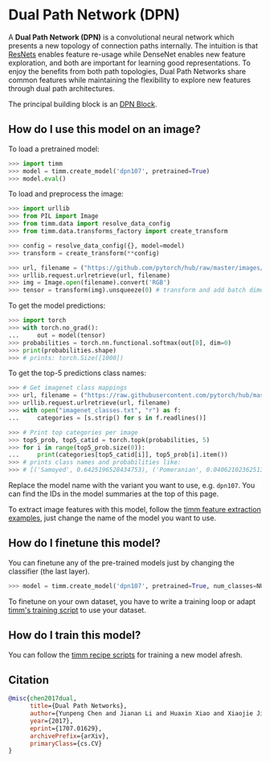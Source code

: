 # Dual Path Network (DPN)

A **Dual Path Network (DPN)** is a convolutional neural network which presents a new topology of connection paths internally. The intuition is that [ResNets](https://paperswithcode.com/method/resnet) enables feature re-usage while DenseNet enables new feature exploration, and both are important for learning good representations. To enjoy the benefits from both path topologies, Dual Path Networks share common features while maintaining the flexibility to explore new features through dual path architectures. 

The principal building block is an [DPN Block](https://paperswithcode.com/method/dpn-block).

## How do I use this model on an image?

To load a pretrained model:

```py
>>> import timm
>>> model = timm.create_model('dpn107', pretrained=True)
>>> model.eval()
```

To load and preprocess the image:

```py 
>>> import urllib
>>> from PIL import Image
>>> from timm.data import resolve_data_config
>>> from timm.data.transforms_factory import create_transform

>>> config = resolve_data_config({}, model=model)
>>> transform = create_transform(**config)

>>> url, filename = ("https://github.com/pytorch/hub/raw/master/images/dog.jpg", "dog.jpg")
>>> urllib.request.urlretrieve(url, filename)
>>> img = Image.open(filename).convert('RGB')
>>> tensor = transform(img).unsqueeze(0) # transform and add batch dimension
```

To get the model predictions:

```py
>>> import torch
>>> with torch.no_grad():
...     out = model(tensor)
>>> probabilities = torch.nn.functional.softmax(out[0], dim=0)
>>> print(probabilities.shape)
>>> # prints: torch.Size([1000])
```

To get the top-5 predictions class names:

```py
>>> # Get imagenet class mappings
>>> url, filename = ("https://raw.githubusercontent.com/pytorch/hub/master/imagenet_classes.txt", "imagenet_classes.txt")
>>> urllib.request.urlretrieve(url, filename) 
>>> with open("imagenet_classes.txt", "r") as f:
...     categories = [s.strip() for s in f.readlines()]

>>> # Print top categories per image
>>> top5_prob, top5_catid = torch.topk(probabilities, 5)
>>> for i in range(top5_prob.size(0)):
...     print(categories[top5_catid[i]], top5_prob[i].item())
>>> # prints class names and probabilities like:
>>> # [('Samoyed', 0.6425196528434753), ('Pomeranian', 0.04062102362513542), ('keeshond', 0.03186424449086189), ('white wolf', 0.01739676296710968), ('Eskimo dog', 0.011717947199940681)]
```

Replace the model name with the variant you want to use, e.g. `dpn107`. You can find the IDs in the model summaries at the top of this page.

To extract image features with this model, follow the [timm feature extraction examples](https://rwightman.github.io/pytorch-image-models/feature_extraction/), just change the name of the model you want to use.

## How do I finetune this model?

You can finetune any of the pre-trained models just by changing the classifier (the last layer).

```py
>>> model = timm.create_model('dpn107', pretrained=True, num_classes=NUM_FINETUNE_CLASSES)
```
To finetune on your own dataset, you have to write a training loop or adapt [timm's training
script](https://github.com/rwightman/pytorch-image-models/blob/master/train.py) to use your dataset.

## How do I train this model?

You can follow the [timm recipe scripts](https://rwightman.github.io/pytorch-image-models/scripts/) for training a new model afresh.

## Citation

```BibTeX
@misc{chen2017dual,
      title={Dual Path Networks}, 
      author={Yunpeng Chen and Jianan Li and Huaxin Xiao and Xiaojie Jin and Shuicheng Yan and Jiashi Feng},
      year={2017},
      eprint={1707.01629},
      archivePrefix={arXiv},
      primaryClass={cs.CV}
}
```

<!--
Type: model-index
Collections:
- Name: DPN
  Paper:
    Title: Dual Path Networks
    URL: https://paperswithcode.com/paper/dual-path-networks
Models:
- Name: dpn107
  In Collection: DPN
  Metadata:
    FLOPs: 23524280296
    Parameters: 86920000
    File Size: 348612331
    Architecture:
    - Batch Normalization
    - Convolution
    - DPN Block
    - Dense Connections
    - Global Average Pooling
    - Max Pooling
    - Softmax
    Tasks:
    - Image Classification
    Training Techniques:
    - SGD with Momentum
    - Weight Decay
    Training Data:
    - ImageNet
    Training Resources: 40x K80 GPUs
    ID: dpn107
    LR: 0.316
    Layers: 107
    Crop Pct: '0.875'
    Batch Size: 1280
    Image Size: '224'
    Interpolation: bicubic
  Code: https://github.com/rwightman/pytorch-image-models/blob/d8e69206be253892b2956341fea09fdebfaae4e3/timm/models/dpn.py#L310
  Weights: https://github.com/rwightman/pytorch-dpn-pretrained/releases/download/v0.1/dpn107_extra-1ac7121e2.pth
  Results:
  - Task: Image Classification
    Dataset: ImageNet
    Metrics:
      Top 1 Accuracy: 80.16%
      Top 5 Accuracy: 94.91%
- Name: dpn131
  In Collection: DPN
  Metadata:
    FLOPs: 20586274792
    Parameters: 79250000
    File Size: 318016207
    Architecture:
    - Batch Normalization
    - Convolution
    - DPN Block
    - Dense Connections
    - Global Average Pooling
    - Max Pooling
    - Softmax
    Tasks:
    - Image Classification
    Training Techniques:
    - SGD with Momentum
    - Weight Decay
    Training Data:
    - ImageNet
    Training Resources: 40x K80 GPUs
    ID: dpn131
    LR: 0.316
    Layers: 131
    Crop Pct: '0.875'
    Batch Size: 960
    Image Size: '224'
    Interpolation: bicubic
  Code: https://github.com/rwightman/pytorch-image-models/blob/d8e69206be253892b2956341fea09fdebfaae4e3/timm/models/dpn.py#L302
  Weights: https://github.com/rwightman/pytorch-dpn-pretrained/releases/download/v0.1/dpn131-71dfe43e0.pth
  Results:
  - Task: Image Classification
    Dataset: ImageNet
    Metrics:
      Top 1 Accuracy: 79.83%
      Top 5 Accuracy: 94.71%
- Name: dpn68
  In Collection: DPN
  Metadata:
    FLOPs: 2990567880
    Parameters: 12610000
    File Size: 50761994
    Architecture:
    - Batch Normalization
    - Convolution
    - DPN Block
    - Dense Connections
    - Global Average Pooling
    - Max Pooling
    - Softmax
    Tasks:
    - Image Classification
    Training Techniques:
    - SGD with Momentum
    - Weight Decay
    Training Data:
    - ImageNet
    Training Resources: 40x K80 GPUs
    ID: dpn68
    LR: 0.316
    Layers: 68
    Crop Pct: '0.875'
    Batch Size: 1280
    Image Size: '224'
    Interpolation: bicubic
  Code: https://github.com/rwightman/pytorch-image-models/blob/d8e69206be253892b2956341fea09fdebfaae4e3/timm/models/dpn.py#L270
  Weights: https://github.com/rwightman/pytorch-dpn-pretrained/releases/download/v0.1/dpn68-66bebafa7.pth
  Results:
  - Task: Image Classification
    Dataset: ImageNet
    Metrics:
      Top 1 Accuracy: 76.31%
      Top 5 Accuracy: 92.97%
- Name: dpn68b
  In Collection: DPN
  Metadata:
    FLOPs: 2990567880
    Parameters: 12610000
    File Size: 50781025
    Architecture:
    - Batch Normalization
    - Convolution
    - DPN Block
    - Dense Connections
    - Global Average Pooling
    - Max Pooling
    - Softmax
    Tasks:
    - Image Classification
    Training Techniques:
    - SGD with Momentum
    - Weight Decay
    Training Data:
    - ImageNet
    Training Resources: 40x K80 GPUs
    ID: dpn68b
    LR: 0.316
    Layers: 68
    Crop Pct: '0.875'
    Batch Size: 1280
    Image Size: '224'
    Interpolation: bicubic
  Code: https://github.com/rwightman/pytorch-image-models/blob/d8e69206be253892b2956341fea09fdebfaae4e3/timm/models/dpn.py#L278
  Weights: https://github.com/rwightman/pytorch-image-models/releases/download/v0.1-weights/dpn68b_ra-a31ca160.pth
  Results:
  - Task: Image Classification
    Dataset: ImageNet
    Metrics:
      Top 1 Accuracy: 79.21%
      Top 5 Accuracy: 94.42%
- Name: dpn92
  In Collection: DPN
  Metadata:
    FLOPs: 8357659624
    Parameters: 37670000
    File Size: 151248422
    Architecture:
    - Batch Normalization
    - Convolution
    - DPN Block
    - Dense Connections
    - Global Average Pooling
    - Max Pooling
    - Softmax
    Tasks:
    - Image Classification
    Training Techniques:
    - SGD with Momentum
    - Weight Decay
    Training Data:
    - ImageNet
    Training Resources: 40x K80 GPUs
    ID: dpn92
    LR: 0.316
    Layers: 92
    Crop Pct: '0.875'
    Batch Size: 1280
    Image Size: '224'
    Interpolation: bicubic
  Code: https://github.com/rwightman/pytorch-image-models/blob/d8e69206be253892b2956341fea09fdebfaae4e3/timm/models/dpn.py#L286
  Weights: https://github.com/rwightman/pytorch-dpn-pretrained/releases/download/v0.1/dpn92_extra-b040e4a9b.pth
  Results:
  - Task: Image Classification
    Dataset: ImageNet
    Metrics:
      Top 1 Accuracy: 79.99%
      Top 5 Accuracy: 94.84%
- Name: dpn98
  In Collection: DPN
  Metadata:
    FLOPs: 15003675112
    Parameters: 61570000
    File Size: 247021307
    Architecture:
    - Batch Normalization
    - Convolution
    - DPN Block
    - Dense Connections
    - Global Average Pooling
    - Max Pooling
    - Softmax
    Tasks:
    - Image Classification
    Training Techniques:
    - SGD with Momentum
    - Weight Decay
    Training Data:
    - ImageNet
    Training Resources: 40x K80 GPUs
    ID: dpn98
    LR: 0.4
    Layers: 98
    Crop Pct: '0.875'
    Batch Size: 1280
    Image Size: '224'
    Interpolation: bicubic
  Code: https://github.com/rwightman/pytorch-image-models/blob/d8e69206be253892b2956341fea09fdebfaae4e3/timm/models/dpn.py#L294
  Weights: https://github.com/rwightman/pytorch-dpn-pretrained/releases/download/v0.1/dpn98-5b90dec4d.pth
  Results:
  - Task: Image Classification
    Dataset: ImageNet
    Metrics:
      Top 1 Accuracy: 79.65%
      Top 5 Accuracy: 94.61%
-->